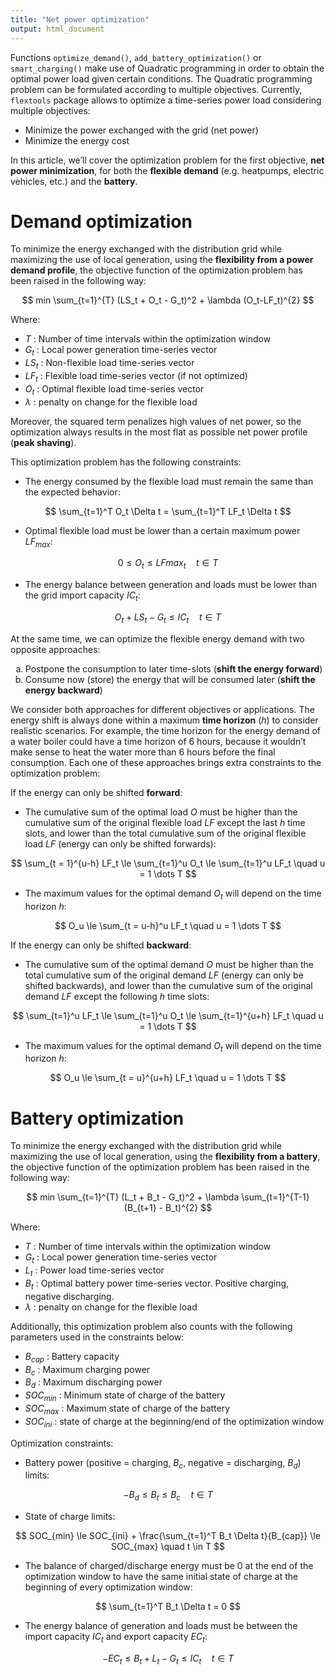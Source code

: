 ```yaml
---
title: "Net power optimization"
output: html_document
---
```


Functions `optimize_demand()`, `add_battery_optimization()` or `smart_charging()` make use of Quadratic programming in order to obtain the optimal power load given certain conditions. The Quadratic programming problem can be formulated according to multiple objectives. Currently, `flextools` package allows to optimize a time-series power load considering multiple objectives:

* Minimize the power exchanged with the grid (net power)
* Minimize the energy cost

In this article, we'll cover the optimization problem for the first objective, **net power minimization**, for both the **flexible demand** (e.g. heatpumps, electric vehicles, etc.) and the **battery**.


# Demand optimization

To minimize the energy exchanged with the distribution grid while maximizing the use of local generation, using the **flexibility from a power demand profile**, the objective function of the optimization problem has been raised in the following way:

$$
min \sum_{t=1}^{T} (LS_t + O_t - G_t)^2 + \lambda (O_t-LF_t)^{2}
$$

Where:

- $T$ : Number of time intervals within the optimization window
- $G_t$ : Local power generation time-series vector
- $LS_t$ : Non-flexible load time-series vector
- $LF_t$ : Flexible load time-series vector (if not optimized)
- $O_t$ : Optimal flexible load time-series vector
- $\lambda$ : penalty on change for the flexible load

Moreover, the squared term penalizes high values of net power, so the optimization always results in the most flat as possible net power profile (**peak shaving**).


This optimization problem has the following constraints:
  
* The energy consumed by the flexible load must remain the same than the expected behavior:

$$
\sum_{t=1}^T O_t \Delta t = \sum_{t=1}^T LF_t \Delta t
$$

* Optimal flexible load must be lower than a certain maximum power $LF_{max}$:

$$
0 \le O_t \le LFmax_t \quad t \in T
$$

* The energy balance between generation and loads must be lower than the grid import capacity $IC_t$:

$$
O_t + LS_t - G_t \le IC_t \quad t \in T
$$

At the same time, we can optimize the flexible energy demand with two opposite approaches:

a. Postpone the consumption to later time-slots (**shift the energy forward**)
b. Consume now (store) the energy that will be consumed later (**shift the energy backward**)

We consider both approaches for different objectives or applications. The energy shift is always done within a maximum **time horizon** ($h$) to consider realistic scenarios. For example, the time horizon for the energy demand of a water boiler could have a time horizon of 6 hours, because it wouldn't make sense to heat the water more than 6 hours before the final consumption. Each one of these approaches brings extra constraints to the optimization problem:

If the energy can only be shifted **forward**:

* The cumulative sum of the optimal load $O$ must be higher than the cumulative sum of the original flexible load $LF$ except the last $h$ time slots, and lower than the total cumulative sum of the original flexible load $LF$ (energy can only be shifted forwards):
    
$$
\sum_{t = 1}^{u-h} LF_t \le \sum_{t=1}^u O_t \le \sum_{t=1}^u LF_t \quad u = 1 \dots T
$$

* The maximum values for the optimal demand $O_t$ will depend on the time horizon $h$:

$$
O_u \le \sum_{t = u-h}^u LF_t \quad u = 1 \dots T
$$


If the energy can only be shifted **backward**:

* The cumulative sum of the optimal demand $O$ must be higher than the total cumulative sum of the original demand $LF$ (energy can only be shifted backwards), and lower than the cumulative sum of the original demand $LF$ except the following $h$ time slots:
    
$$
\sum_{t=1}^u LF_t \le \sum_{t=1}^u O_t \le \sum_{t=1}^{u+h} LF_t \quad u = 1 \dots T
$$

* The maximum values for the optimal demand $O_t$ will depend on the time horizon $h$:

$$
O_u \le \sum_{t = u}^{u+h} LF_t \quad u = 1 \dots T
$$

# Battery optimization

To minimize the energy exchanged with the distribution grid while maximizing the use of local generation, using the **flexibility from a battery**, the objective function of the optimization problem has been raised in the following way:

$$
min \sum_{t=1}^{T} (L_t + B_t - G_t)^2 + \lambda \sum_{t=1}^{T-1}(B_{t+1} - B_t)^{2}
$$


Where:

- $T$ : Number of time intervals within the optimization window
- $G_t$ : Local power generation time-series vector
- $L_t$ : Power load time-series vector
- $B_t$ : Optimal battery power time-series vector. Positive charging, negative discharging.
- $\lambda$ : penalty on change for the flexible load


Additionally, this optimization problem also counts with the following parameters used in the constraints below:

- $B_{cap}$ : Battery capacity
- $B_c$ : Maximum charging power
- $B_d$ : Maximum discharging power
- $SOC_{min}$ : Minimum state of charge of the battery
- $SOC_{max}$ : Maximum state of charge of the battery
- $SOC_{ini}$ : state of charge at the beginning/end of the optimization window
  

Optimization constraints:
  
* Battery power (positive = charging, $B_c$, negative = discharging, $B_d$) limits:

$$
-B_d \le B_t \le B_c \quad t \in T
$$

* State of charge limits:

$$
SOC_{min} \le SOC_{ini} + \frac{\sum_{t=1}^T B_t \Delta t}{B_{cap}} \le SOC_{max} \quad t \in T
$$

* The balance of charged/discharge energy must be 0 at the end of the optimization window to have the same initial state of charge at the beginning of every optimization window:

$$
\sum_{t=1}^T B_t \Delta t = 0
$$

* The energy balance of generation and loads must be between the import capacity $IC_t$ and export capacity $EC_t$:

$$
-EC_t \le B_t + L_t - G_t \le IC_t \quad t \in T
$$





